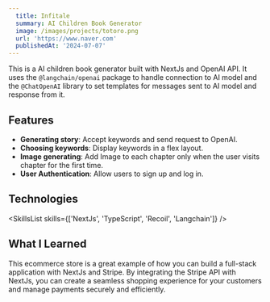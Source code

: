 ```yaml
---
  title: Infitale
  summary: AI Children Book Generator
  image: /images/projects/totoro.png
  url: 'https://www.naver.com'
  publishedAt: '2024-07-07'
---
```


This is a AI children book generator built with NextJs and OpenAI API. It uses the
`@langchain/openai` package to handle connection to AI model and the `@ChatOpenAI`
library to set templates for messages sent to AI model and response from it.

## Features

- **Generating story**: Accept keywords and send request to OpenAI.
- **Choosing keywords**: Display keywords in a flex layout.
- **Image generating**: Add Image to each chapter only when the user visits chapter for the first time.
- **User Authentication**: Allow users to sign up and log in.

## Technologies

<SkillsList skills={['NextJs', 'TypeScript', 'Recoil', 'Langchain']} />

## What I Learned

This ecommerce store is a great example of how you can build a full-stack
application with NextJs and Stripe. By integrating the Stripe API with NextJs,
you can create a seamless shopping experience for your customers and manage
payments securely and efficiently.